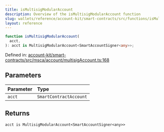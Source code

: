 ```yaml
---
title: isMultisigModularAccount
description: Overview of the isMultisigModularAccount function
slug: wallets/reference/account-kit/smart-contracts/src/functions/isMultisigModularAccount
layout: reference
---
```


```ts
function isMultisigModularAccount(
  acct,
): acct is MultisigModularAccount<SmartAccountSigner<any>>;
```

Defined in: [account-kit/smart-contracts/src/msca/account/multisigAccount.ts:168](https://github.com/alchemyplatform/aa-sdk/blob/923a52171f7246172caf350853843e6680197da9/account-kit/smart-contracts/src/msca/account/multisigAccount.ts#L168)

## Parameters

| Parameter | Type                   |
| :-------- | :--------------------- |
| `acct`    | `SmartContractAccount` |

## Returns

`acct is MultisigModularAccount<SmartAccountSigner<any>>`
